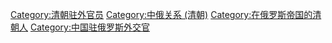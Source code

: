 [[Category:清朝驻外官员|Category:清朝驻外官员]]
[[Category:中俄关系_(清朝)|Category:中俄关系 (清朝)]]
[[Category:在俄罗斯帝国的清朝人|Category:在俄罗斯帝国的清朝人]]
[[Category:中国驻俄罗斯外交官|Category:中国驻俄罗斯外交官]]